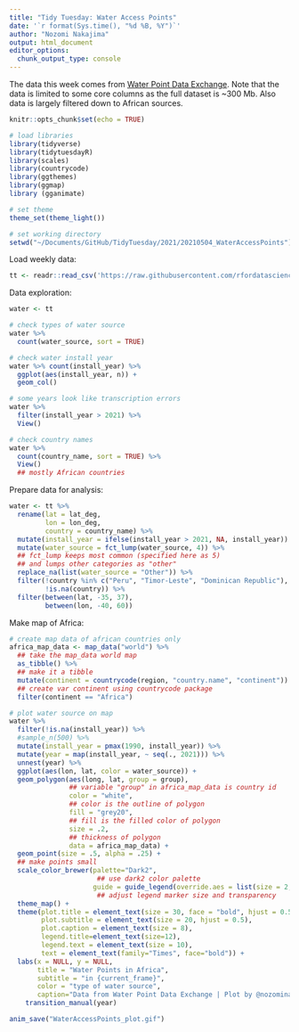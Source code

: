```yaml
---
title: "Tidy Tuesday: Water Access Points"
date: '`r format(Sys.time(), "%d %B, %Y")`'
author: "Nozomi Nakajima"
output: html_document
editor_options: 
  chunk_output_type: console
---
```


The data this week comes from [Water Point Data Exchange](https://data.waterpointdata.org/dataset/Water-Point-Data-Exchange-WPDx-Basic-/jfkt-jmqa). Note that the data is limited to some core columns as the full dataset is ~300 Mb. Also data is largely filtered down to African sources.

```r

knitr::opts_chunk$set(echo = TRUE)

# load libraries
library(tidyverse)
library(tidytuesdayR)
library(scales)
library(countrycode)
library(ggthemes)
library(ggmap)
library (gganimate)

# set theme
theme_set(theme_light())

# set working directory
setwd("~/Documents/GitHub/TidyTuesday/2021/20210504_WaterAccessPoints")

```


Load weekly data:

```r
tt <- readr::read_csv('https://raw.githubusercontent.com/rfordatascience/tidytuesday/master/data/2021/2021-05-04/water.csv')

```

Data exploration:

```r
water <- tt

# check types of water source
water %>% 
  count(water_source, sort = TRUE)

# check water install year
water %>% count(install_year) %>%
  ggplot(aes(install_year, n)) +
  geom_col()

# some years look like transcription errors
water %>% 
  filter(install_year > 2021) %>%
  View()

# check country names
water %>%
  count(country_name, sort = TRUE) %>%
  View()
  ## mostly African countries

```


Prepare data for analysis:

```r

water <- tt %>% 
  rename(lat = lat_deg,
         lon = lon_deg,
         country = country_name) %>%
  mutate(install_year = ifelse(install_year > 2021, NA, install_year)) %>%
  mutate(water_source = fct_lump(water_source, 4)) %>%
  ## fct_lump keeps most common (specified here as 5) 
  ## and lumps other categories as "other"
  replace_na(list(water_source = "Other")) %>% 
  filter(!country %in% c("Peru", "Timor-Leste", "Dominican Republic"), 
         !is.na(country)) %>%
  filter(between(lat, -35, 37),
         between(lon, -40, 60))

```

Make map of Africa:


```r

# create map data of african countries only
africa_map_data <- map_data("world") %>% 
  ## take the map_data world map
  as_tibble() %>%
  ## make it a tibble
  mutate(continent = countrycode(region, "country.name", "continent")) %>%
  ## create var continent using countrycode package
  filter(continent == "Africa")

# plot water source on map
water %>%
  filter(!is.na(install_year)) %>%
  #sample_n(500) %>%
  mutate(install_year = pmax(1990, install_year)) %>%
  mutate(year = map(install_year, ~ seq(., 2021))) %>%
  unnest(year) %>%
  ggplot(aes(lon, lat, color = water_source)) +
  geom_polygon(aes(long, lat, group = group), 
               ## variable "group" in africa_map_data is country id
               color = "white",
               ## color is the outline of polygon
               fill = "grey20",
               ## fill is the filled color of polygon
               size = .2,
               ## thickness of polygon
               data = africa_map_data) +
  geom_point(size = .5, alpha = .25) + 
  ## make points small
  scale_color_brewer(palette="Dark2", 
                      ## use dark2 color palette
                     guide = guide_legend(override.aes = list(size = 2, alpha = 1))) +
                      ## adjust legend marker size and transparency
  theme_map() +
  theme(plot.title = element_text(size = 30, face = "bold", hjust = 0.5),
        plot.subtitle = element_text(size = 20, hjust = 0.5),
        plot.caption = element_text(size = 8),
        legend.title=element_text(size=12),
        legend.text = element_text(size = 10),
        text = element_text(family="Times", face="bold")) +
  labs(x = NULL, y = NULL,
       title = "Water Points in Africa", 
       subtitle = "in {current_frame}",
       color = "type of water source",
       caption="Data from Water Point Data Exchange | Plot by @nozominaka for #TidyTuesday") +
    transition_manual(year)

anim_save("WaterAccessPoints_plot.gif")  
```

